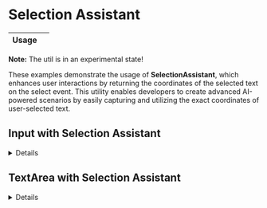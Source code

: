 
# Selection Assistant

<TableOfContent />

<Meta title="SelectionAssistant (experimental)"/>

<table style={{width:'550px'}}>
  <thead>
    <tr>
      <th>Usage</th>
      <th>
        <ImportStatement
          moduleNames={['getElementSelection']}
          packageName={'@ui5/webcomponents-base/dist/util/SelectionAssistant.js'}
          defaultImport
        />
      </th>
    </tr>
  </thead>
</table>

**Note:** The util is in an experimental state!

These examples demonstrate the usage of **SelectionAssistant**, which enhances user interactions by returning the coordinates of the selected text on the select event.
This utility enables developers to create advanced AI-powered scenarios by easily capturing and utilizing the exact coordinates of user-selected text.

## Input with Selection Assistant

<InputSelectionAssistant />

<details>
    
    <summary><h3 style={{display:'inline', marginBlockEnd: '1rem', cursor:'pointer'}}>Show Code</h3></summary>

```tsx

import getElementSelection from '@ui5/webcomponents-base/dist/util/SelectionAssistant.js';
import ai from '@ui5/webcomponents-icons/dist/ai.js';
import type { ButtonDomRef, InputPropTypes } from '@ui5/webcomponents-react';
import { Button, Card, FlexBox, Input, Label, Toast } from '@ui5/webcomponents-react';
import type { CSSProperties, ReactNode } from 'react';
import { forwardRef, useRef, useState } from 'react';

type ElementSelection = ReturnType<typeof getElementSelection>;

export function InputSelectionAssistant() {
  const containerRef = useRef<HTMLDivElement>(null); // Needed to calculate container-relative coordinates
  const buttonRef = useRef<ButtonDomRef>(null);
  const [showBtn, setShowBtn] = useState(false);
  const [btnStyle, setBtnStyle] = useState<CSSProperties>({});
  const [toastText, setToastText] = useState('');
  const [toastOpen, setToastOpen] = useState(false);

  const repositionButtonAtInput = (inputRect: DOMRect, containerRect: DOMRect) => {
    setBtnStyle({
      // Subtract containerRect to make coordinates relative to the container
      // This subtraction is only needed if the container is not the viewport
      // If positioned relative to body (i.e., viewport), you can use inputRect.left/top directly
      left: `${inputRect.left - containerRect.left + inputRect.width + 4}px`,
      top: `${inputRect.top - containerRect.top}px`,
    });
    setShowBtn(true);
  };

  const repositionButtonAtSelection = (selectionRect: ElementSelection, containerRect: DOMRect) => {
    setBtnStyle({
      // If positioned relative to body (i.e., viewport), you can use selectionRect.left/top directly
      left: `${selectionRect.left - containerRect.left + selectionRect.width}px`,
      top: `${selectionRect.top - containerRect.top + selectionRect.height}px`,
    });
    setShowBtn(true);
  };

  const handleSelect: InputPropTypes['onSelect'] = (e) => {
    const target = e.currentTarget;
    const selectionRect = getElementSelection(target);
    const inputRect = target.getBoundingClientRect();
    const containerRect = containerRef.current?.getBoundingClientRect();

    if (!containerRect) return;

    // If the selected text overflows the visible input, position near full input instead
    if (selectionRect.bottom > inputRect.bottom || selectionRect.right > inputRect.right) {
      repositionButtonAtInput(inputRect, containerRect);
    } else {
      repositionButtonAtSelection(selectionRect, containerRect);
    }
  };

  const handleNativeSelect: InputPropTypes['onSelect'] = (e) => {
    const target = e.currentTarget;
    const inputRect = target.getBoundingClientRect();
    const containerRect = containerRef.current?.getBoundingClientRect();

    repositionButtonAtInput(inputRect, containerRect);
  };

  const handleBtnClick = () => {
    const selectedText = document.getSelection().toString();
    const message = `The selected text equals to: "${selectedText}"`;

    setToastText(message);
    setToastOpen(true);
  };

  return (
    <InputSelectionAssistantContainer ref={containerRef}>
      <Label for="ai-input" showColon>
        Input with Selection Assistant
      </Label>
      <Input
        id="ai-input"
        value="Ipsum enim esse ipsum cupidatat ex veniam labore quis irure. Eiusmod labore anim anim nulla aute ut."
        onSelect={handleSelect}
        onMouseDown={() => {
          setShowBtn(false);
        }}
        onScroll={() => {
          setShowBtn(false);
        }}
        onBlur={(e) => {
          if (e.relatedTarget !== buttonRef.current) {
            setShowBtn(false);
          }
        }}
      />
      <br />
      <Label for="ai-native-input" showColon>
        Input with native API
      </Label>
      <Input
        id="ai-native-input"
        value="Ipsum enim esse ipsum cupidatat ex veniam labore quis irure. Eiusmod labore anim anim nulla aute ut."
        onSelect={handleNativeSelect}
      />
      {showBtn && (
        <Button
          // This button is positioned absolutely inside a relative container
          // If instead it were in `body`, containerRect adjustments wouldn't be needed
          style={{ position: 'absolute', zIndex: 2, ...btnStyle }}
          ref={buttonRef}
          icon={ai}
          onClick={handleBtnClick}
          onBlur={() => {
            setShowBtn(false);
          }}
        />
      )}
      <Toast
        open={toastOpen}
        onClose={() => {
          setToastOpen(false);
        }}
      >
        {toastText}
      </Toast>
    </InputSelectionAssistantContainer>
  );
}

InputSelectionAssistant.displayName = 'InputSelectionAssistant';

const InputSelectionAssistantContainer = forwardRef<HTMLDivElement, { children: ReactNode }>(({ children }, ref) => {
  return (
    <Card>
      <FlexBox
        ref={ref}
        style={{
          padding: '1rem',
          position: 'relative', // This makes children (like Button) positioned relative to this FlexBox
        }}
        direction="Column"
      >
        {children}
      </FlexBox>
    </Card>
  );
});

InputSelectionAssistantContainer.displayName = 'InputSelectionAssistantContainer';

```

</details>

## TextArea with Selection Assistant

<TextAreaSelectionAssistant />

<details>

    <summary><h3 style={{display:'inline', marginBlockEnd: '1rem', cursor:'pointer'}}>Show Code</h3></summary>

```tsx

import getElementSelection from '@ui5/webcomponents-base/dist/util/SelectionAssistant.js';
import ai from '@ui5/webcomponents-icons/dist/ai.js';
import type { ButtonDomRef, TextAreaPropTypes } from '@ui5/webcomponents-react';
import { Button, Card, FlexBox, Label, TextArea, Toast } from '@ui5/webcomponents-react';
import type { CSSProperties, ReactNode } from 'react';
import { forwardRef, useRef, useState } from 'react';

type ElementSelection = ReturnType<typeof getElementSelection>;

export function TextAreaSelectionAssistant() {
  const containerRef = useRef<HTMLDivElement>(null); // Needed to calculate container-relative coordinates
  const buttonRef = useRef<ButtonDomRef>(null);
  const [showBtn, setShowBtn] = useState(false);
  const [btnStyle, setBtnStyle] = useState<CSSProperties>({});
  const [toastText, setToastText] = useState('');
  const [toastOpen, setToastOpen] = useState(false);

  const repositionButtonAtTextArea = (inputRect: DOMRect, containerRect: DOMRect) => {
    setBtnStyle({
      // Subtract containerRect to make coordinates relative to the container
      // This subtraction is only needed if the container is not the viewport
      // If positioned relative to body (i.e., viewport), you can use inputRect.left/top directly
      left: `${inputRect.left - containerRect.left + inputRect.width + 4}px`,
      top: `${inputRect.top - containerRect.top}px`,
    });
    setShowBtn(true);
  };

  const repositionButtonAtSelection = (selectionRect: ElementSelection, containerRect: DOMRect) => {
    setBtnStyle({
      // If positioned relative to body (i.e., viewport), you can use selectionRect.left/top directly
      left: `${selectionRect.left - containerRect.left + selectionRect.width}px`,
      top: `${selectionRect.top - containerRect.top + selectionRect.height}px`,
    });
    setShowBtn(true);
  };

  const handleSelect: TextAreaPropTypes['onSelect'] = (e) => {
    const target = e.currentTarget;
    const selectionRect = getElementSelection(target);
    const inputRect = target.getBoundingClientRect();
    const containerRect = containerRef.current?.getBoundingClientRect();

    if (!containerRect) return;

    // If the selected text overflows the visible TextArea, position near full TextArea instead
    if (selectionRect.bottom > inputRect.bottom || selectionRect.right > inputRect.right) {
      repositionButtonAtTextArea(inputRect, containerRect);
    } else {
      repositionButtonAtSelection(selectionRect, containerRect);
    }
  };

  const handleBtnClick = () => {
    const selectedText = document.getSelection().toString();
    const message = `The selected text equals to: "${selectedText}"`;

    setToastText(message);
    setToastOpen(true);
  };

  return (
    <SelectionAssistantContainer ref={containerRef}>
      <Label for="ai-textarea" showColon>
        TextArea with Selection Assistant
      </Label>
      <TextArea
        id="ai-textarea"
        value="Lorem ipsum dolor sit amet, consectetur adipiscing elit. Donec luctus vehicula blandit. Morbi suscipit nunc a quam ultrices consequat. Phasellus a dapibus est. Praesent leo libero, aliquet et imperdiet et, tincidunt non enim. Aliquam et nibh efficitur libero finibus rutrum in mattis ante. Morbi convallis aliquam leo id sagittis. Morbi tempor tellus ut dictum luctus. Pellentesque viverra quam sapien, et pharetra odio viverra vitae. Vivamus mollis ac purus quis tempus. Curabitur suscipit feugiat ante a iaculis. Aliquam ut metus magna. Praesent quis pharetra tortor, tristique rhoncus ante. Curabitur quis lorem nec ligula venenatis porta. Vivamus consequat, mi tincidunt tempor dapibus, urna ipsum ultricies dolor, sit amet aliquet eros erat vitae metus. Vivamus molestie, arcu id laoreet auctor, tortor urna suscipit ex, in ultricies leo tortor in nulla. In justo neque, hendrerit et neque fermentum, ultrices aliquam enim. Morbi quis urna cursus, varius massa at, ornare neque. Lorem ipsum dolor sit amet, consectetur adipiscing elit. Ut dapibus dolor vitae bibendum bibendum. Curabitur ullamcorper magna sem, in dignissim velit fermentum vel. In vel ipsum tristique, sodales enim ac, tristique tellus. Curabitur eget lectus sapien. Praesent sit amet sagittis diam. Pellentesque quis scelerisque leo. Phasellus a arcu volutpat, ullamcorper risus vel, gravida justo. Nullam blandit turpis ligula, et faucibus dolor venenatis vitae. Donec at odio ut libero imperdiet tristique sed id erat. In sed sapien a ligula porta porta eget in justo. In dictum rhoncus mattis. Pellentesque eu feugiat ante. Phasellus in imperdiet eros. Aliquam eget luctus augue. Vestibulum posuere mattis tincidunt. Pellentesque congue laoreet purus, in commodo dui porttitor vel. Phasellus neque ipsum, tristique eu ornare quis, semper nec arcu. Vestibulum ante ipsum primis in faucibus orci luctus et ultrices posuere cubilia curae; Phasellus velit lorem, fermentum tristique enim eu, pretium pulvinar justo. Cras vel porttitor nisi. Nam eleifend purus tortor, ac sollicitudin dolor rhoncus nec."
        onSelect={handleSelect}
        style={{ width: '80%', marginBlockEnd: '3rem' }}
        rows={5}
      />
      {showBtn && (
        <Button
          // This button is positioned absolutely inside a relative container
          // If instead it were in `body`, containerRect adjustments wouldn't be needed
          style={{ position: 'absolute', zIndex: 2, ...btnStyle }}
          ref={buttonRef}
          icon={ai}
          onClick={handleBtnClick}
          onBlur={() => {
            setShowBtn(false);
          }}
        />
      )}
      <Toast
        open={toastOpen}
        onClose={() => {
          setToastOpen(false);
        }}
      >
        {toastText}
      </Toast>
    </SelectionAssistantContainer>
  );
}

const SelectionAssistantContainer = forwardRef<HTMLDivElement, { children: ReactNode }>(({ children }, ref) => {
  return (
    <Card>
      <FlexBox
        ref={ref}
        style={{
          padding: '1rem',
          position: 'relative', // This makes children (like Button) positioned relative to this FlexBox
        }}
        direction="Column"
      >
        {children}
      </FlexBox>
    </Card>
  );
});

SelectionAssistantContainer.displayName = 'SelectionAssistantContainer';

```

</details>

<Footer/>
